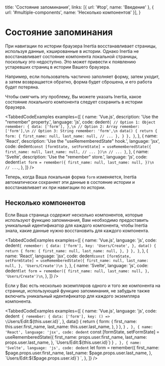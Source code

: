 
  title: 'Состояние запоминания',
  links: [{ url: '#top', name: 'Введение' }, { url: '#multiple-components', name: 'Несколько компонентов' }],
}

# Состояние запоминания

При навигации по истории браузера Inertia восстанавливает страницы, используя данные, кэшированные в истории. Однако Inertia не восстанавливает состояние компонента локальной страницы, поскольку это недоступно. Это может привести к появлению устаревших страниц в истории Вашего браузера.

Например, если пользователь частично заполняет форму, затем уходит, а затем возвращается обратно, форма будет сброшена, и его работа будет потеряна.

Чтобы смягчить эту проблему, Вы можете указать Inertia, какое состояние локального компонента следует сохранить в истории браузера.

<TabbedCodeExamples
  examples={[
    {
      name: 'Vue.js',
      description: 'Use the "remember" property.',
      language: 'js',
      code: dedent`
        {
          // Option 1: Object
          remember: {
            data: ['form'],
          },\n
          // Option 2: Array
          remember: ['form'],\n
          // Option 3: String
          remember: 'form',\n
          data() {
            return {
              form: {
                first_name: null,
                last_name: null,
                // ...
              },
            }
          },
        }
      `,
    },
    {
      name: 'React',
      description: 'Use the "useRememberedState" hook.',
      language: 'jsx',
      code: dedent`
          const [formState, setFormState] = useRememberedState({
            first_name: null,
            last_name: null,
            // ...
          })\n
          // ...
        }
      `,
    },
    {
      name: 'Svelte',
      description: 'Use the "remember" store.',
      language: 'js',
      code: dedent`
        let form = remember({
          first_name: null,
          last_name: null,
        })\n
        // ...
      `,
    },
  ]}
/>

Теперь, когда Ваша локальная форма `form` изменяется, Inertia автоматически сохраняет эти данные в состояние истории и восстанавливает их при навигации по истории.

## Несколько компонентов

Если Ваша страница содержит несколько компонентов, которые используют функцию запоминания, Вам необходимо предоставить уникальный идентификатор для каждого компонента, чтобы Inertia знала, какие данные нужно восстановить для каждого компонента.

<TabbedCodeExamples
  examples={[
    {
      name: 'Vue.js',
      language: 'js',
      code: dedent`
        {
          remember: {
            data: ['form'],
            key: 'Users/Create',
          },
          data() {
            return {
              form: {
                first_name: null,
                last_name: null,
              },
            }
          },
        }
      `,
    },
    {
      name: 'React',
      language: 'jsx',
      code: dedent`
          const [formState, setFormState] = useRememberedState({
            first_name: null,
            last_name: null,
          }, 'Users/Create')\n
        }
      `,
    },
    {
      name: 'Svelte',
      language: 'js',
      code: dedent`
          let form = remember({
            first_name: null,
            last_name: null,
          }, 'Users/Create')\n
      `,
    },
  ]}
/>

Если у Вас есть несколько экземпляров одного и того же компонента на странице, использующей функцию запоминания, не забудьте также включить уникальный идентификатор для каждого экземпляра компонента.

<TabbedCodeExamples
  examples={[
    {
      name: 'Vue.js',
      language: 'js',
      code: dedent`
        {
          remember: {
            data: ['form'],
            key: () => \`Users/Edit:\${this.user.id}\`,
          },
          data() {
            return {
              form: {
                first_name: this.user.first_name,
                last_name: this.user.last_name,
              },
            }
          },
        }
      `,
    },
    {
      name: 'React',
      language: 'jsx',
      code: dedent`
          const [formState, setFormState] = useRememberedState({
            first_name: props.user.first_name,
            last_name: props.user.last_name,
          }, \`Users/Edit:\${this.user.id}\`)
        }
      `,
    },
    {
      name: 'Svelte',
      language: 'js',
      code: dedent`
          let form = remember({
            first_name: $page.props.user.first_name,
            last_name: $page.props.user.last_name,
          }, \`Users/Edit:\${$page.props.user.id}\`)
      `,
    },
  ]}
/>
